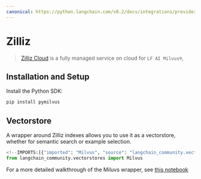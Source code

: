 ```yaml
---
canonical: https://python.langchain.com/v0.2/docs/integrations/providers/zilliz/
---
```


# Zilliz

> [Zilliz Cloud](https://zilliz.com/doc/quick_start) is a fully managed service on cloud for `LF AI Milvus®`,

## Installation and Setup

Install the Python SDK:
```bash
pip install pymilvus
```

## Vectorstore

A wrapper around Zilliz indexes allows you to use it as a vectorstore,
whether for semantic search or example selection.

```python
<!--IMPORTS:[{"imported": "Milvus", "source": "langchain_community.vectorstores", "docs": "https://api.python.langchain.com/en/latest/vectorstores/langchain_community.vectorstores.milvus.Milvus.html", "title": "Zilliz"}]-->
from langchain_community.vectorstores import Milvus
```

For a more detailed walkthrough of the Miluvs wrapper, see [this notebook](/docs/integrations/vectorstores/zilliz)
